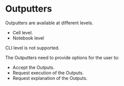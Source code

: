 # Outputters

Outputters are available at different levels.

- Cell level.
- Notebook level

CLI level is not supported.

The Outputters need to provide options for the user to:

- Accept the Outputs.
- Request execution of the Outputs.
- Request explanation of the Outputs.
